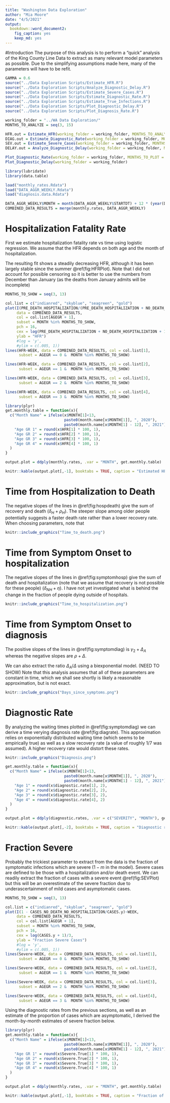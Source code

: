 ```yaml
---
title: "Washington Data Exploration"
author: "Mia Moore"
date: "4/5/2021"
output: 
  bookdown::word_document2:
    fig_caption: yes
    keep_md: yes
---
```


#Introduction
The purpose of this analysis is to perform a "quick" analysis of the King County Line Data to extract as many relevant model parameters as possible. Due to the simplifying assumptions made here, many of the parameters will have to be refit.

```r
GAMMA = 0.6
source("../Data Exploration Scripts/Estimate_HFR.R")
source("../Data Exploration Scripts/Analyze_Diagnostic_Delay.R")
source("../Data Exploration Scripts/Estimate_Severe_Cases.R")
source("../Data Exploration Scripts/Estimate_Diagnostic_Rate.R")
source("../Data Exploration Scripts/Estimate_True_Infections.R")
source("../Data Exploration Scripts/Plot_Diagnostic_Delay.R")
source("../Data Exploration Scripts/Plot_Diagnosis_Rate.R")

working_folder = "../WA Data Exploration/"
MONTHS_TO_ANALYZE = seq(3, 15)

HFR.out = Estimate_HFR(working_folder = working_folder, MONTHS_TO_ANALYZE = MONTHS_TO_ANALYZE)
DIAG.out = Estimate_Diagnostic_Rate(working_folder = working_folder, MONTHS_TO_ANALYZE = MONTHS_TO_ANALYZE)
SEV.out = Estimate_Severe_Cases(working_folder = working_folder, MONTHS_TO_ANALYZE = MONTHS_TO_ANALYZE)
DELAY.out = Analyze_Diagnostic_Delay(working_folder = working_folder, MONTHS_TO_ANALYZE = MONTHS_TO_ANALYZE)

Plot_Diagnostic_Rate(working_folder = working_folder, MONTHS_TO_PLOT = MONTHS_TO_ANALYZE)
Plot_Diagnostic_Delay(working_folder = working_folder)
```

```r
library(lubridate)
library(data.table)

load("monthly_rates.Rdata")
load("DATA_AGGR_WEEKLY.Rdata")
load("diagnosis.data.Rdata")

DATA_AGGR_WEEKLY$MONTH = month(DATA_AGGR_WEEKLY$STARTDT) + 12 * (year(DATA_AGGR_WEEKLY$STARTDT) - 2020)
COMBINED_DATA_RESULTS = merge(monthly.rates, DATA_AGGR_WEEKLY)
```

# Hospitalization Fatality Rate

First we estimate hospitalization fatality rate vs time using logistic regression. We assume
that the HFR depends on both age and the month of hospitalization.

\begin{align}
\text{logit(HFR)} = \beta_{\text{AGE}} + \beta_{\text{Month Admitted}}
\end{align}

The resulting fit shows a steadily decreasing HFR, although it has been largely stable since the summer \@ref(fig:HFRPlot). Note that I did not account for possible censoring so it is better to use the numbers from December than January (as the deaths from January admits will be incomplete)

```r
MONTHS_TO_SHOW = seq(3, 13)

col.list = c("indianred", "skyblue", "seagreen", "gold")
plot(I(PRE_DEATH_HOSPITALIZATION/(PRE_DEATH_HOSPITALIZATION + NO_DEATH_HOSPITALIZATION))~WEEK, 
     data = COMBINED_DATA_RESULTS,
     col = col.list[AGEGR + 1], 
     subset = MONTH %in% MONTHS_TO_SHOW,
     pch = 16,
     cex = log(PRE_DEATH_HOSPITALIZATION + NO_DEATH_HOSPITALIZATION + 1)/3,
     ylab = "HFR")
     #log = 'y',
     #ylim = c(.005, 1))
lines(HFR~WEEK, data = COMBINED_DATA_RESULTS, col = col.list[1],
      subset = AGEGR == 0 &  MONTH %in% MONTHS_TO_SHOW)

lines(HFR~WEEK, data = COMBINED_DATA_RESULTS, col = col.list[2],
      subset = AGEGR == 1 &  MONTH %in% MONTHS_TO_SHOW)

lines(HFR~WEEK, data = COMBINED_DATA_RESULTS, col = col.list[3],
      subset = AGEGR == 2 &  MONTH %in% MONTHS_TO_SHOW)

lines(HFR~WEEK, data = COMBINED_DATA_RESULTS, col = col.list[4],
      subset = AGEGR == 3 &  MONTH %in% MONTHS_TO_SHOW)
```






```r
library(plyr)
get.monthly.table = function(x){
  c("Month Name" = ifelse(x$MONTH[1]<13, 
                          paste0(month.name[x$MONTH[1]], ", 2020"),
                          paste0(month.name[x$MONTH[1] - 12], ", 2021")),
    "Age GR 1" = round(x$HFR[1] * 100, 1),
    "Age GR 2" = round(x$HFR[2] * 100, 1),
    "Age GR 3" = round(x$HFR[3] * 100, 1),
    "Age GR 4" = round(x$HFR[4] * 100, 1)
  )
}

output.plot = ddply(monthly.rates, .var = "MONTH", get.monthly.table)

knitr::kable(output.plot[,-1], booktabs = TRUE, caption = "Estimated HFR by month (%)")
```

# Time from Hospitalization to Death

The negative slopes of the lines in \@ref(fig:hospdeath) give the sum of recovery and death ($\delta_H + \rho_H$). The steeper slope among older people potentially suggests a faster death rate rather than a lower recovery rate. When choosing parameters, note that

\begin{align}
\delta_H = \text{HFR} * \text{Slope}\\
\rho_H = (1 - \text{HFR}) * \text{Slope}
\end{align}

```r
knitr::include_graphics("Time_to_death.png")
```


# Time from Symptom Onset to hospitalization

The negative slopes of the lines in \@ref(fig:symptomhosp) give the sum of death and hospitalization (note that we assume that recovery is not possible for these people) ($\delta_{NH} + \eta$). I have not yet investigated what is behind the change in the fraction of people dying outside of hospitals.



```r
knitr::include_graphics("Time_to_hospitalization.png")
```



# Time from Symptom Onset to diagnosis
The positive slopes of the lines in \@ref(fig:symptomdiag) is $\gamma_2 + \Delta_A$ whereas the negative slopes are $\rho + \Delta$.

We can also extract the ratio $\Delta_A/\Delta$ using a biexponential model. (NEED TO SHOW) Note that this analysis assumes that all of these parameters are constant in time, which we shall see shortly is likely a reasonable approximation, but is not exact.

```r
knitr::include_graphics("Days_since_symptoms.png")
```



# Diagnostic Rate
By analyzing the waiting times plotted in \@ref(fig:symptomdiag) we can derive a time verying diagnosis rate \@ref(fig:diagrate). This approximation relies on exponentially distributed waiting time (which seems to be empirically true) as well as a slow recovery rate (a value of roughly 1/7 was assumed). A higher recovery rate would distort these rates.

```r
knitr::include_graphics("Diagnosis.png")
```



```r
get.monthly.table = function(x){
  c("Month Name" = ifelse(x$MONTH[1]<13, 
                          paste0(month.name[x$MONTH[1]], ", 2020"),
                          paste0(month.name[x$MONTH[1] - 12], ", 2021")),
    "Age 1" = round(x$diagnostic.rate[1], 2),
    "Age 2" = round(x$diagnostic.rate[2], 2),
    "Age 3" = round(x$diagnostic.rate[3], 2),
    "Age 4" = round(x$diagnostic.rate[4], 2)
  )
}

output.plot = ddply(diagnostic.rates, .var = c("SEVERITY", "MONTH"), get.monthly.table)

knitr::kable(output.plot[,-2], booktabs = TRUE, caption = "Diagnostic rate (1/day)")
```

# Fraction Severe
Probably the trickiest parameter to extract from the data is the fraction of symptomatic infections which are severe ($1 - m$ in the model). Severe cases are defined to be those with a hospitalization and/or death event. We can readily extract the fraction of cases with a severe event \@ref(fig:SEVPlot) but this will be an overestimate of the severe fraction due to underascertainment of mild cases and asymptomatic cases.




```r
MONTHS_TO_SHOW = seq(3, 13)

col.list = c("indianred", "skyblue", "seagreen", "gold")
plot(I(1 - CASES_NO_DEATH_NO_HOSPITALIZATION/CASES.y)~WEEK, 
     data = COMBINED_DATA_RESULTS,
     col = col.list[AGEGR + 1], 
     subset = MONTH %in% MONTHS_TO_SHOW,
     pch = 16,
     cex = log(CASES.y + 1)/3,
     ylab = "Fraction Severe Cases")
     #log = 'y',
     #ylim = c(.005, 1))
lines(Severe~WEEK, data = COMBINED_DATA_RESULTS, col = col.list[1],
      subset = AGEGR == 0 &  MONTH %in% MONTHS_TO_SHOW)

lines(Severe~WEEK, data = COMBINED_DATA_RESULTS, col = col.list[2],
      subset = AGEGR == 1 &  MONTH %in% MONTHS_TO_SHOW)

lines(Severe~WEEK, data = COMBINED_DATA_RESULTS, col = col.list[3],
      subset = AGEGR == 2 &  MONTH %in% MONTHS_TO_SHOW)

lines(Severe~WEEK, data = COMBINED_DATA_RESULTS, col = col.list[4],
      subset = AGEGR == 3 &  MONTH %in% MONTHS_TO_SHOW)
```


Using the diagnostic rates from the previous sections, as well as an estimate of the proportion of cases which are asymptomatic, I derived the month-by-month estimates of severe fraction below.



```r
library(plyr)
get.monthly.table = function(x){
  c("Month Name" = ifelse(x$MONTH[1]<13, 
                          paste0(month.name[x$MONTH[1]], ", 2020"),
                          paste0(month.name[x$MONTH[1] - 12], ", 2021")),
    "Age GR 1" = round(x$Severe.True[1] * 100, 1),
    "Age GR 2" = round(x$Severe.True[2] * 100, 1),
    "Age GR 3" = round(x$Severe.True[3] * 100, 1),
    "Age GR 4" = round(x$Severe.True[4] * 100, 1)
  )
}

output.plot = ddply(monthly.rates, .var = "MONTH", get.monthly.table)

knitr::kable(output.plot[,-1], booktabs = TRUE, caption = "Fraction of symptomatic infection which is severe (%)")
```